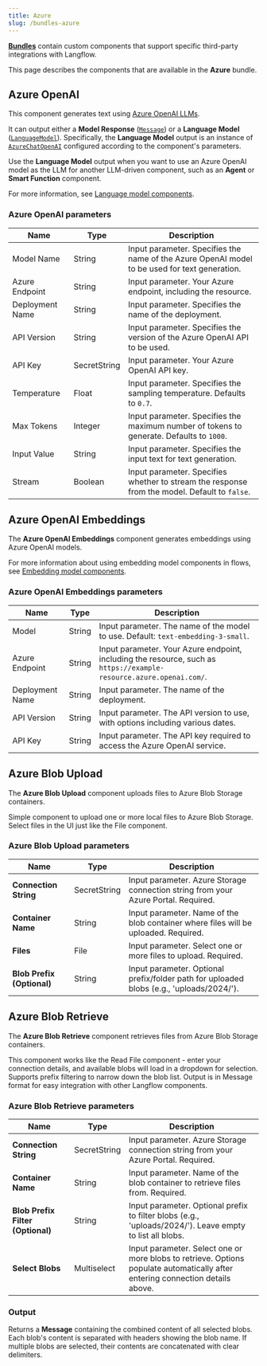 ```yaml
---
title: Azure
slug: /bundles-azure
---
```



<Icon name="Blocks" aria-hidden="true" /> [**Bundles**](/components-bundle-components) contain custom components that support specific third-party integrations with Langflow.

This page describes the components that are available in the **Azure** bundle.

## Azure OpenAI

This component generates text using [Azure OpenAI LLMs](https://learn.microsoft.com/en-us/azure/ai-services/openai/).

It can output either a **Model Response** ([`Message`](/data-types#message)) or a **Language Model** ([`LanguageModel`](/data-types#languagemodel)).
Specifically, the **Language Model** output is an instance of [`AzureChatOpenAI`](https://docs.langchain.com/oss/python/integrations/chat/azure_chat_openai) configured according to the component's parameters.

Use the **Language Model** output when you want to use an Azure OpenAI model as the LLM for another LLM-driven component, such as an **Agent** or **Smart Function** component.

For more information, see [Language model components](/components-models).

### Azure OpenAI parameters

<PartialParams />

| Name | Type | Description |
|------|------|-------------|
| Model Name | String | Input parameter. Specifies the name of the Azure OpenAI model to be used for text generation. |
| Azure Endpoint | String | Input parameter. Your Azure endpoint, including the resource. |
| Deployment Name | String | Input parameter. Specifies the name of the deployment. |
| API Version | String | Input parameter. Specifies the version of the Azure OpenAI API to be used. |
| API Key | SecretString | Input parameter. Your Azure OpenAI API key. |
| Temperature | Float | Input parameter. Specifies the sampling temperature. Defaults to `0.7`. |
| Max Tokens | Integer | Input parameter. Specifies the maximum number of tokens to generate. Defaults to `1000`. |
| Input Value | String | Input parameter. Specifies the input text for text generation. |
| Stream | Boolean | Input parameter. Specifies whether to stream the response from the model. Default to `false`. |

## Azure OpenAI Embeddings

The **Azure OpenAI Embeddings** component generates embeddings using Azure OpenAI models.

For more information about using embedding model components in flows, see [Embedding model components](/components-embedding-models).

### Azure OpenAI Embeddings parameters

<PartialParams />

| Name | Type | Description |
|------|------|-------------|
| Model | String | Input parameter. The name of the model to use. Default: `text-embedding-3-small`. |
| Azure Endpoint | String | Input parameter. Your Azure endpoint, including the resource, such as `https://example-resource.azure.openai.com/`. |
| Deployment Name | String | Input parameter. The name of the deployment. |
| API Version | String | Input parameter. The API version to use, with options including various dates. |
| API Key | String | Input parameter. The API key required to access the Azure OpenAI service. |

## Azure Blob Upload

The **Azure Blob Upload** component uploads files to Azure Blob Storage containers.

Simple component to upload one or more local files to Azure Blob Storage. Select files in the UI just like the File component.

### Azure Blob Upload parameters

<PartialParams />

| Name | Type | Description |
|------|------|-------------|
| **Connection String** | SecretString | Input parameter. Azure Storage connection string from your Azure Portal. Required. |
| **Container Name** | String | Input parameter. Name of the blob container where files will be uploaded. Required. |
| **Files** | File | Input parameter. Select one or more files to upload. Required. |
| **Blob Prefix (Optional)** | String | Input parameter. Optional prefix/folder path for uploaded blobs (e.g., 'uploads/2024/'). |

## Azure Blob Retrieve

The **Azure Blob Retrieve** component retrieves files from Azure Blob Storage containers.

This component works like the Read File component - enter your connection details, and available blobs will load in a dropdown for selection. Supports prefix filtering to narrow down the blob list. Output is in Message format for easy integration with other Langflow components.

### Azure Blob Retrieve parameters

<PartialParams />

| Name | Type | Description |
|------|------|-------------|
| **Connection String** | SecretString | Input parameter. Azure Storage connection string from your Azure Portal. Required. |
| **Container Name** | String | Input parameter. Name of the blob container to retrieve files from. Required. |
| **Blob Prefix Filter (Optional)** | String | Input parameter. Optional prefix to filter blobs (e.g., 'uploads/2024/'). Leave empty to list all blobs. |
| **Select Blobs** | Multiselect | Input parameter. Select one or more blobs to retrieve. Options populate automatically after entering connection details above. |

### Output

Returns a **Message** containing the combined content of all selected blobs. Each blob's content is separated with headers showing the blob name. If multiple blobs are selected, their contents are concatenated with clear delimiters.